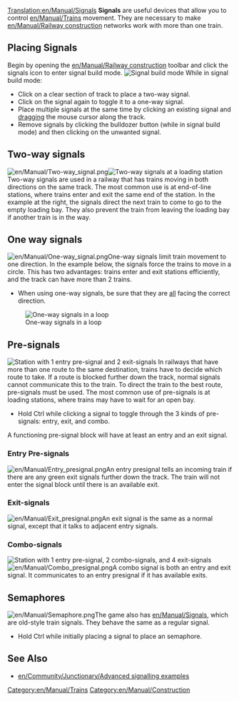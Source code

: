 [[Translation:en/Manual/Signals]]
{{en/Manual/Navigation}}
'''Signals''' are useful devices that allow you to control [[en/Manual/Trains]] movement.  They are necessary to make [[en/Manual/Railway construction]] networks work with more than one train.

[[Category:en/Manual/Trains]]
[[Category:en/Manual/Construction]]

==Placing Signals==
Begin by opening the [[en/Manual/Railway construction]] toolbar and click the signals icon to enter signal build mode.  
[[File:en/Manual/Signals-icon2.png|none|frame|Signal build mode]]
While in signal build mode:

*Click on a clear section of track to place a two-way signal.
*Click on the signal again to toggle it to a one-way signal. 
*Place multiple signals at the same time by clicking an existing signal and [https://www.wikipedia.org/wiki/Drag-and-drop dragging] the mouse cursor along the track.
*Remove signals by clicking the bulldozer button (while in signal build mode) and then clicking on the unwanted signal.

==Two-way signals==
[[File:en/Manual/Two-way signal.png|frame|left]][[File:en/Manual/2-way signals.png|frame|right|Two-way signals at a loading station]]
Two-way signals are used in a railway that has trains moving in both directions on the same track.  The most common use is at end-of-line stations, where trains enter and exit the same end of the station.  In the example at the right, the signals direct the next train to come to go to the empty loading bay.  They also prevent the train from leaving the loading bay if another train is in the way.<br clear="all" />

==One way signals==
[[File:en/Manual/One-way signal.png|frame|left]]One-way signals limit train movement to one direction.  In the example below, the signals force the trains to move in a circle. This has two advantages: trains enter and exit stations efficiently, and the track can have more than 2 trains.  
*When using one-way signals, be sure that they are <u>all</u> facing the correct direction.
<div >[[File:en/Manual/1-way signal loop.png|frame|none|One-way signals in a loop]]</div>

==Pre-signals==
[[File:en/Manual/Station with pre-signals.png|frame|right|Station with 1 entry pre-signal and 2 exit-signals]]
In railways that have more than one route to the same destination, trains have to decide which route to take. If a route is blocked further down the track, normal signals cannot communicate this to the train. To direct the train to the best route, pre-signals must be used.  The most common use of pre-signals is at loading stations, where trains may have to wait for an open bay.

*Hold Ctrl while clicking a signal to toggle through the 3 kinds of pre-signals: entry, exit, and combo.  

A functioning pre-signal block will have at least an entry and an exit signal.

===Entry Pre-signals===
[[File:en/Manual/Entry presignal.png|frame|left]]An entry presignal tells an incoming train if there are any green exit signals further down the track.  The train will not enter the signal block until there is an available exit.<br clear="all" />

===Exit-signals===
[[File:en/Manual/Exit presignal.png|frame|left]]An exit signal is the same as a normal signal, except that it talks to adjacent entry signals.<br clear="all" />

===Combo-signals===
[[File:en/Manual/Station with pre-signals2.png|frame|right|Station with 1 entry pre-signal, 2 combo-signals, and 4 exit-signals]]
[[File:en/Manual/Combo presignal.png|frame|left]]A combo signal is both an entry and exit signal.  It communicates to an entry presignal if it has available exits.<br clear="all" />

==Semaphores==
[[File:en/Manual/Semaphore.png|frame|left]]The game also has [[en/Manual/Signals]], which are old-style train signals.  They behave the same as a regular signal.
*Hold Ctrl while initially placing a signal to place an semaphore.<br clear="all" />

==See Also==
* [[en/Community/Junctionary/Advanced signalling examples]]